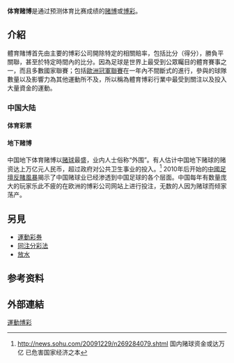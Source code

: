 {{expand|time=2010-10-28T03:15:01+00:00}}
{{wwv}}
'''体育赌博'''是通过预测体育比赛成绩的[[赌博|赌博]]或[[博彩|博彩]]。

== 介紹 ==
體育賭博首先由主要的博彩公司開除特定的相關賠率，包括比分（得分），勝負平關聯，甚至於特定時間內的比分。因為足球是世界上最受到公眾矚目的體育賽事之一，而且多數國家聯賽；包括[[歐洲冠軍聯賽|歐洲冠軍聯賽]]在一年內不間斷式的進行，參與的球隊數量以及影響力為其他運動所不及，所以稱為體育博彩行業中最受到關注以及投入大量資金的運動。

===中国大陆===
====体育彩票====
{{cn|中国有合法发行的足球彩票和篮球彩票，其中足彩竞猜范围为国外足球比赛，篮彩竞猜范围为欧美篮球联赛。另外，[[中国体育彩票|中国体育彩票]]还包括了传统的[[乐透|乐透]]彩票和数字彩票。}}

{{cn|相较于在中国境内属于非法的地下赌球，官营的足彩和篮彩返奖率较低，但可保证中奖即兑付奖金（须在开奖後60日内兑奖，否则视为弃奖），不会出现不肖庄家故意赖账甚至携款潜逃的现象，且销售额中有一部分会用作公益用途。}}

====地下赌博====
中国地下体育赌博以[[赌球|赌球]]最盛，业内人士俗称“外围”。有人估计中国地下赌球的赌资达上万亿元人民币，超过政府对公共卫生事业的投入。<ref>http://news.sohu.com/20091229/n269284079.shtml {{Wayback|url=http://news.sohu.com/20091229/n269284079.shtml |date=20160304205837 }} 国内赌球资金或达万亿 已危害国家经济之本</ref> 2010年后开始的[[中國足壇反賭風暴|中國足壇反賭風暴]]揭示了中国赌球业已经渗透到中国足球的各个层面。中国每年有数量庞大的玩家乐此不疲的在欧洲的博彩公司网站上进行投注，无数的人因为赌球而倾家荡产。

== 另見 ==
{{div col|colwidth=50em}}
* [[運動彩券|運動彩券]]
* [[同注分彩法|同注分彩法]]
* [[放水|放水]]
{{div col end}}

==参考资料==
{{reflist}}

==外部連結==
{{commonscatinline}}

[[Category:運動博彩|]]